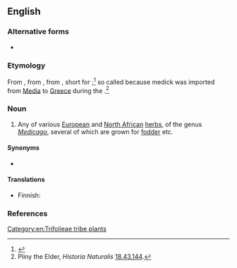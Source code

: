 ==English==

===Alternative forms===
* {{l|en|medic}}

===Etymology===
From {{etyl|enm|en}} {{m|enm|medike}}, from {{etyl|la|en}} {{m|la|mēdica}}, from {{etyl|grc|en}} {{m|grc|μηδίκη}}, short for {{m|grc|Μηδικὴ πόα||Median grass}};<ref>{{R:OED Online}}</ref> so called because medick was imported from [[Media]] to [[Greece]] during the {{w|Greco-Persian Wars}}.<ref>Pliny the Elder, ''Historia Naturalis'' [[s:la:Naturalis Historia/Liber XVIII#XLIII|18.43.144]].</ref>

===Noun===
{{wikipedia}}
{{en-noun}}

# Any of various [[European]] and [[North African]] [[herb]]s, of the genus ''[[Medicago]]'', several of which are grown for [[fodder]] etc.

====Synonyms====
* {{l|en|burclover}}

====Translations====
{{trans-top|plant of the genus ''Medicago''}}
* Finnish: {{t+|fi|mailanen}}
{{trans-mid}}
{{trans-bottom}}

===References===
<references/>

[[Category:en:Trifolieae tribe plants]]